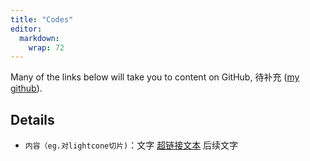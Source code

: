 ```yaml
---
title: "Codes"
editor: 
  markdown: 
    wrap: 72
---
```


Many of the links below will take you to content on GitHub, 待补充
([my github](https://github.com/sehighs)).

## Details ##
- `内容（eg.对lightcone切片)`：文字 [超链接文本](链接格式) 后续文字
